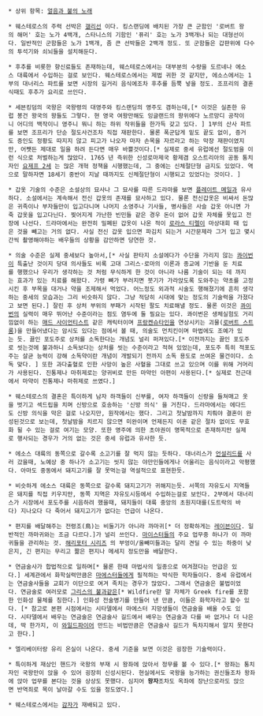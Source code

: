  * 상위 항목: [[얼음과 불의 노래]]


 * 웨스테로스의 주력 선박은 [[갤리선]] 이다. 킹스랜딩에 배치된 가장 큰 군함인 '로버트 왕의 해머' 호는 노가 4백개, 스타니스의 기함인 '퓨리' 호는 노가 3백개나 되는 대형선이다. 일반적인 군함들은 노가 1백개, 좀 큰 선박들은 2백개 정도. 또 군함들은 갑판위에 다수의 투석기와 쇠뇌들을 설치해둔다. 

 * 후추를 비롯한 향신료들도 존재하는데, 웨스테로스에서는 대부분의 수량을 도르네나 에소스 대륙에서 수입하는 걸로 보인다. 웨스테로스에서는 제법 귀한 것 같지만, 에소스에서는 1부의 대너리스 파트를 보면 시장의 길거리 음식에조차 후추를 듬뿍 넣을 정도. 조프리의 결혼식때도 후추가 요리로 쓰인다.

 * 세븐킹덤의 국왕은 국왕령의 대영주와 킹스랜딩의 영주도 겸하는데,[* 이것은 실존한 유럽 봉건 왕국의 왕들도 그렇다. 현 영국 여왕만해도 잉글랜드의 왕위에다 노르망디 공작이니 어디의 백작이니 영주니 뭐니 하는 하위 작위들을 한가득 갖고 있다. ] 1부의 산사 파트를 보면 조프리가 단순 절도사건조차 직접 재판한다. 물론 폭군답게 밑도 끝도 없이, 증거도 증인도 정황도 따지지 않고 피고가 나오자 마자 손목을 자르라고 하는 막장 재판이였지만, 어쨋든 제대로 일을 하려 든다면 매우 바쁠것이다.[* 실제로 중세 유럽에선 절도범을 이런 식으로 처벌하는게 많았다. 1765 년 즉위한 신성로마제국 황제겸 오스트리아의 공동 통치자인 [[요제프 2세]] 는 많은 개혁 정책을 시행했는데, 그 중에는 신체절단형 금지도 있었다. 역으로 말하자면 18세기 중반이 지날 때까지도 신체절단형이 시행되고 있었다는 것이다. ]

 * 갑옷 기술의 수준은 소설상의 묘사나 그 묘사를 따른 드라마를 보면 [[플레이트 메일]]과 유사하다. 소설에서는 계속해서 전신 갑옷의 존재를 묘사하고 있다. 물론 전신갑옷은 비싸서 돈많은 귀족이나 부자들만이 입고다니며 나머지 소영주나 기사들, 병사들은 사슬 갑옷 아니면 가죽 갑옷을 입고다닌다. 찢어지게 가난한 빈민들 같은 경우 돈이 없어 갑옷 자체를 못입고 전장에 나선다. 드라마에서는 완전히 밀폐된 갑옷이 나온 적이 [[로라스 티렐]]이 마상대회 때 입은 것을 빼고는 거의 없다. 사실 전신 갑옷 입으면 파김치 되는거 시간문제라 그거 입고 몇시간씩 촬영해야하는 배우들의 상황을 감안하면 당연한 것.

 * 의술 수준은 실제 중세보다 높아서,[* 사실 판타지 소설에다가 수단을 가리지 않는 [[콰이번]]이 특출난 것이지 당대 의사들도 비록 고대 그리스·로마의 이론과 종교에 기반을 둔 치료를 행했으나 우리가 생각하는 것 처럼 무식하게 한 것이 아니라 나름 기술이 되는 데 까지는 효과가 있는 치료를 해왔다. 가령 뼈가 부러지면 붓기가 가라앉도록 도와주는 약초를 고정시킨 후 부목을 대거나 약을 조제해서 먹었다. 어느정도 외과적 시술도 행해졌기에 흔히 생각하는 중세의 모습과는 그리 비슷하지 않다. 그냥 적당히 시대에 맞는 정도의 기술력을 가졌다고 보면 된다.] 잘린 후 상처 부위의 부패가 시작된 팔도 치료해낼 정도. 물론 이것은 [[콰이번]]의 실력이 매우 뛰어난 수준이라는 점도 염두에 둘 필요는 있다. 콰이번은 생체실험도 거리낌없이 하는 [[매드 사이언티스트]] 같은 캐릭터이며 [[프랑켄슈타인]]을 연상시키는 괴물([[그레고르 클리게인|로버트 스트롱]])을 만들어냈다는 암시도 있다는 점에서 볼 때, 의술도 먼치킨이며 마법에도 조예가 있는 듯. 끓인 포도주로 상처를 소독한다는 개념도 널리 퍼져있다.[* 이전까지는 끓인 포도주로 씻는것에 불과하니 소독보다는 상처를 씻는 수준이라고 적혀 있었는데, 포도주 특히 적포도주는 살균 능력이 강해 소독약이란 개념이 개발되기 전까지 소독 용도로 쓰여온 물건이다. 소독 맞다. ] 또한 과다출혈로 인한 사망이 높은 사혈을 그대로 쓰고 있으며 이를 위해 거머리가 사용된다. 진통제나 마취제로는 양귀비로 만든 마약인 아편이 사용된다.[* 실제로 전근대에서 마약이 진통제나 마취제로 쓰였다.]

 * 웨스테로스의 결혼은 특이하게 남자 하객들이 신부를, 여자 하객들이 신랑을 들쳐매고 옷을 벗기고 섹드립을 치며 신방으로 호송하는 '신방 의식' 을 거친다. 드라마에서는 에다드도 신방 의식을 막은 걸로 나오지만, 원작에서는 했다. 그리고 첫날밤까지 치뤄야 결혼이 완성된것으로 보는데, 첫날밤을 치르지 않으면 미완이며 언제든지 이혼 같은 절차 없이도 무효화 될 수 있는 걸로 여기는 모양. 또한 영주에 의한 초야권이 명목적으로 존재하지만 실제로 행사되는 경우가 거의 없는 것은 중세 유럽과 유사한 듯.

 * 에소스 대륙의 동쪽으로 갈수록 소고기를 잘 먹지 않는 듯하다. 대너리스가 [[언설리드]]를 사러 갔을때, 노예상 중 하나가 소고기는 씻지 않는 야만인들에게나 어울리는 음식이라고 악평했다. 아마도 중동에서 돼지고기를 잘 못먹는걸 역설적으로 표현한듯.

 * 비슷하게 에소스 대륙은 동쪽으로 갈수록 돼지고기가 귀해지는듯. 서쪽의 자유도시 지역들은 돼지를 직접 키우지만, 동쪽 지역은 자유도시등에서 수입하는걸로 보인다. 2부에서 대너리스가 시장에서 포도주를 시음하려 했을때, 돼지들이 대륙 중앙의 초원지대를(도트락의 바다) 지나오다 다 죽어서 돼지고기가 없다는 언급이 나온다.

 * 편지를 배달해주는 전령조(鳥)는 비둘기가 아니라 까마귀[* 더 정확하게는 [[레이븐]]이다. 일반적인 까마귀와는 조금 다르다.]가 널리 쓰인다. [[마이스터]]들의 주요 업무중 하나가 이 까마귀들을 관리하는 것. [[해리포터 시리즈]] 의 부엉이/올빼미들과는 달리 견딜 수 있는 하중이 낮은지, 긴 편지는 무리고 짦은 편지나 메세지 정도만을 배달한다.

 * 연금술사가 합법적으로 일하며[* 물론 한때 마법사의 일종으로 여겨졌다는 언급은 있다.] 세계관에서 화학실력만큼은 [[마에스터]]들에게 필적하는 박식한 학자들이다. 중세 유럽에서는 연금술사들을 교회가 이단으로 여겨 족치는 경우가 많았다. 그래서 연금술은 불법이었다. 연금술로 여러모로 [[그리스의 불]]과같은[* Wildfire란 말 자체가 Greek fire를 포함한 인화성 물체를 칭한다.] 인화성 전술병기를 만들어 낸 만큼, 이들은 화학자라고 할수 있다. [* 참고로 본편 시점에서는 시타델에서 마에스터 지망생들이 연금술을 배울 수도 있다. 시타델에서 배우는 연금술은 연금술사 길드에서 배우는 연금술과 다를 바 없거나 더 나은데, 딱 한가지, 이 [[와일드파이어]] 만드는 비법만큼은 연금술사 길드가 독차지해서 알지 못한다고 한다.]

 * 엘리베이터랑 유리 온실이 나온다. 중세 기준을 보면 이것은 굉장한 기술력이다.

 * 특이하게 재상인 핸드가 국왕의 부재 시 왕좌에 앉아서 정무를 볼 수 있다.[* 왕좌는 통치자인 국왕만이 앉을 수 있어 굉장히 신성시된다. 현실에서도 국왕을 능가하는 권신들조차 왕좌에 앉아 업무를 본다는 것을 상상도 못했다. 심지어 '''왕자'''조차도 옥좌에 장난으로라도 앉으면 반역죄로 목이 날아갈 수도 있을 정도였다.] 

 * 웨스테로스에서는 [[감자]]가 재배되고 있다.

